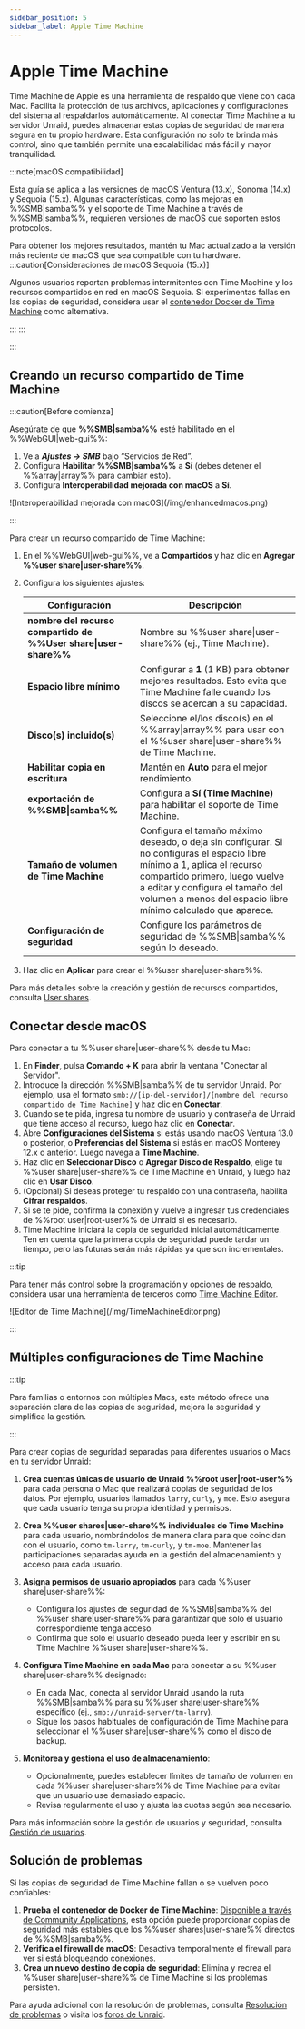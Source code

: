 ```yaml
---
sidebar_position: 5
sidebar_label: Apple Time Machine
---
```



# Apple Time Machine

Time Machine de Apple es una herramienta de respaldo que viene con cada Mac. Facilita la protección de tus archivos, aplicaciones y configuraciones del sistema al respaldarlos automáticamente. Al conectar Time Machine a tu servidor Unraid, puedes almacenar estas copias de seguridad de manera segura en tu propio hardware. Esta configuración no solo te brinda más control, sino que también permite una escalabilidad más fácil y mayor tranquilidad.

:::note[macOS compatibilidad]

Esta guía se aplica a las versiones de macOS Ventura (13.x), Sonoma (14.x) y Sequoia (15.x). Algunas características, como las mejoras en %%SMB|samba%% y el soporte de Time Machine a través de %%SMB|samba%%, requieren versiones de macOS que soporten estos protocolos.

Para obtener los mejores resultados, mantén tu Mac actualizado a la versión más reciente de macOS que sea compatible con tu hardware.
:::caution[Consideraciones de macOS Sequoia (15.x)]

Algunos usuarios reportan problemas intermitentes con Time Machine y los recursos compartidos en red en macOS Sequoia. Si experimentas fallas en las copias de seguridad, considera usar el [contenedor Docker de Time Machine](https://unraid.net/community/apps?q=time+machine#r) como alternativa.

:::
:::

:::

## Creando un recurso compartido de Time Machine

:::caution[Before comienza]

Asegúrate de que **%%SMB|samba%%** esté habilitado en el %%WebGUI|web-gui%%:

1. Ve a ***Ajustes → SMB*** bajo “Servicios de Red”.
2. Configura **Habilitar %%SMB|samba%%** a **Sí** (debes detener el %%array|array%% para cambiar esto).
3. Configura **Interoperabilidad mejorada con macOS** a **Sí**.

<div style={{ margen: 'auto', maxAnchura: '600px', display: 'flex', flexDirection: 'columna', alignItems: 'centro' }}>
  ![Interoperabilidad mejorada con macOS](/img/enhancedmacos.png)
</div>

:::

Para crear un recurso compartido de Time Machine:

1. En el %%WebGUI|web-gui%%, ve a **Compartidos** y haz clic en **Agregar %%user share|user-share%%**.

2. Configura los siguientes ajustes:

   | Configuración                                                   | Descripción                                                                                                                                                                                                                                                    |
   | --------------------------------------------------------------- | -------------------------------------------------------------------------------------------------------------------------------------------------------------------------------------------------------------------------------------------------------------- |
   | **nombre del recurso compartido de %%User share\|user-share%%** | Nombre su %%user share\|user-share%% (ej., Time Machine).                                                                                                                                                                                                      |
   | **Espacio libre mínimo**                                        | Configurar a **1** (1 KB) para obtener mejores resultados. Esto evita que Time Machine falle cuando los discos se acercan a su capacidad.                                                                                                                      |
   | **Disco(s) incluido(s)**                                        | Seleccione el/los disco(s) en el %%array\|array%% para usar con el %%user share\|user-share%% de Time Machine.                                                                                                                                                 |
   | **Habilitar copia en escritura**                                | Mantén en **Auto** para el mejor rendimiento.                                                                                                                                                                                                                  |
   | **exportación de %%SMB\|samba%%**                               | Configura a **Sí (Time Machine)** para habilitar el soporte de Time Machine.                                                                                                                                                                                   |
   | **Tamaño de volumen de Time Machine**                           | Configura el tamaño máximo deseado, o deja sin configurar. Si no configuras el espacio libre mínimo a 1, aplica el recurso compartido primero, luego vuelve a editar y configura el tamaño del volumen a menos del espacio libre mínimo calculado que aparece. |
   | **Configuración de seguridad**                                  | Configure los parámetros de seguridad de %%SMB\|samba%% según lo deseado.                                                                                                                                                                                      |

3. Haz clic en **Aplicar** para crear el %%user share|user-share%%.

Para más detalles sobre la creación y gestión de recursos compartidos, consulta [User shares](./shares.mdx).

## Conectar desde macOS

Para conectar a tu %%user share|user-share%% desde tu Mac:

1. En **Finder**, pulsa **Comando + K** para abrir la ventana "Conectar al Servidor".
2. Introduce la dirección %%SMB|samba%% de tu servidor Unraid. Por ejemplo, usa el formato `smb://[ip-del-servidor]/[nombre del recurso compartido de Time Machine]` y haz clic en **Conectar**.
3. Cuando se te pida, ingresa tu nombre de usuario y contraseña de Unraid que tiene acceso al recurso, luego haz clic en **Conectar**.
4. Abre **Configuraciones del Sistema** si estás usando macOS Ventura 13.0 o posterior, o **Preferencias del Sistema** si estás en macOS Monterey 12.x o anterior. Luego navega a **Time Machine**.
5. Haz clic en **Seleccionar Disco** o **Agregar Disco de Respaldo**, elige tu %%user share|user-share%% de Time Machine en Unraid, y luego haz clic en **Usar Disco**.
6. (Opcional) Si deseas proteger tu respaldo con una contraseña, habilita **Cifrar respaldos**.
7. Si se te pide, confirma la conexión y vuelve a ingresar tus credenciales de %%root user|root-user%% de Unraid si es necesario.
8. Time Machine iniciará la copia de seguridad inicial automáticamente. Ten en cuenta que la primera copia de seguridad puede tardar un tiempo, pero las futuras serán más rápidas ya que son incrementales.

:::tip

Para tener más control sobre la programación y opciones de respaldo, considera usar una herramienta de terceros como [Time Machine Editor](https://tclementdev.com/timemachineeditor/).

<div style={{ margen: 'auto', maxAnchura: '600px', display: 'flex', flexDirection: 'columna', alignItems: 'centro' }}>
  ![Editor de Time Machine](/img/TimeMachineEditor.png)
</div>

:::

## Múltiples configuraciones de Time Machine

:::tip

Para familias o entornos con múltiples Macs, este método ofrece una separación clara de las copias de seguridad, mejora la seguridad y simplifica la gestión.

:::

Para crear copias de seguridad separadas para diferentes usuarios o Macs en tu servidor Unraid:

1. **Crea cuentas únicas de usuario de Unraid %%root user|root-user%%** para cada persona o Mac que realizará copias de seguridad de los datos. Por ejemplo, usuarios llamados `larry`, `curly`, y `moe`. Esto asegura que cada usuario tenga su propia identidad y permisos.

2. **Crea %%user shares|user-share%% individuales de Time Machine** para cada usuario, nombrándolos de manera clara para que coincidan con el usuario, como `tm-larry`, `tm-curly`, y `tm-moe`. Mantener las participaciones separadas ayuda en la gestión del almacenamiento y acceso para cada usuario.

3. **Asigna permisos de usuario apropiados** para cada %%user share|user-share%%:
   - Configura los ajustes de seguridad de %%SMB|samba%% del %%user share|user-share%% para garantizar que solo el usuario correspondiente tenga acceso.
   - Confirma que solo el usuario deseado pueda leer y escribir en su Time Machine %%user share|user-share%%.

4. **Configura Time Machine en cada Mac** para conectar a su %%user share|user-share%% designado:
   - En cada Mac, conecta al servidor Unraid usando la ruta %%SMB|samba%% para su %%user share|user-share%% específico (ej., `smb://unraid-server/tm-larry`).
   - Sigue los pasos habituales de configuración de Time Machine para seleccionar el %%user share|user-share%% como el disco de backup.

5. **Monitorea y gestiona el uso de almacenamiento**:
   - Opcionalmente, puedes establecer límites de tamaño de volumen en cada %%user share|user-share%% de Time Machine para evitar que un usuario use demasiado espacio.
   - Revisa regularmente el uso y ajusta las cuotas según sea necesario.

Para más información sobre la gestión de usuarios y seguridad, consulta [Gestión de usuarios](../../system-administration/secure-your-server/user-management.mdx).

## Solución de problemas

Si las copias de seguridad de Time Machine fallan o se vuelven poco confiables:

1. **Prueba el contenedor de Docker de Time Machine**: [Disponible a través de Community Applications](https://unraid.net/community/apps?q=time+machine#r), esta opción puede proporcionar copias de seguridad más estables que los %%user shares|user-share%% directos de %%SMB|samba%%.
2. **Verifica el firewall de macOS**: Desactiva temporalmente el firewall para ver si está bloqueando conexiones.
3. **Crea un nuevo destino de copia de seguridad**: Elimina y recrea el %%user share|user-share%% de Time Machine si los problemas persisten.

Para ayuda adicional con la resolución de problemas, consulta [Resolución de problemas](../../troubleshooting/troubleshooting.mdx) o visita los [foros de Unraid](https://forums.unraid.net/).

